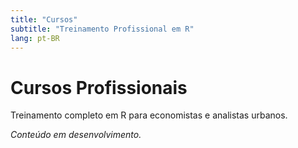```yaml
---
title: "Cursos"
subtitle: "Treinamento Profissional em R"
lang: pt-BR
---
```


# Cursos Profissionais

Treinamento completo em R para economistas e analistas urbanos.

*Conteúdo em desenvolvimento.*